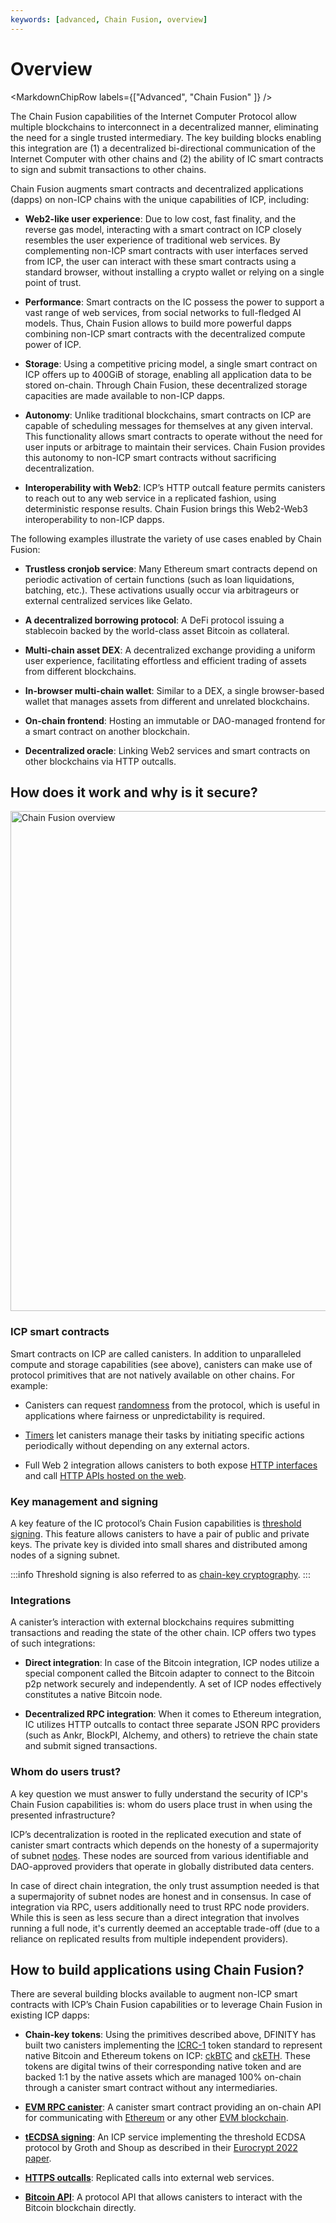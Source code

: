 ```yaml
---
keywords: [advanced, Chain Fusion, overview]
---
```



# Overview

<MarkdownChipRow labels={["Advanced", "Chain Fusion" ]} />

The Chain Fusion capabilities of the Internet Computer Protocol allow multiple blockchains to interconnect in a decentralized manner, eliminating the need for a single trusted intermediary. The key building blocks enabling this integration are (1) a decentralized bi-directional communication of the Internet Computer with other chains and (2) the ability of IC smart contracts to sign and submit transactions to other chains.

Chain Fusion augments smart contracts and decentralized applications (dapps) on non-ICP chains with the unique capabilities of ICP, including:

- **Web2-like user experience**: Due to low cost, fast finality, and the reverse gas model, interacting with a smart contract on ICP closely resembles the user experience of traditional web services. By complementing non-ICP smart contracts with user interfaces served from ICP, the user can interact with these smart contracts using a standard browser, without installing a crypto wallet or relying on a single point of trust.

- **Performance**: Smart contracts on the IC possess the power to support a vast range of web services, from social networks to full-fledged AI models. Thus, Chain Fusion allows to build more powerful dapps combining non-ICP smart contracts with the decentralized compute power of ICP.

- **Storage**: Using a competitive pricing model, a single smart contract on ICP offers up to 400GiB of storage, enabling all application data to be stored on-chain. Through Chain Fusion, these decentralized storage capacities are made available to non-ICP dapps.

- **Autonomy**: Unlike traditional blockchains, smart contracts on ICP  are capable of scheduling messages for themselves at any given interval. This functionality allows smart contracts to operate without the need for user inputs or arbitrage to maintain their services. Chain Fusion provides this autonomy to non-ICP smart contracts without sacrificing decentralization.

- **Interoperability with Web2**: ICP’s HTTP outcall feature permits canisters to reach out to any web service in a replicated fashion, using deterministic response results. Chain Fusion brings this Web2-Web3 interoperability to non-ICP dapps.

The following examples illustrate the variety of use cases enabled by Chain Fusion:

- **Trustless cronjob service**: Many Ethereum smart contracts depend on periodic activation of certain functions (such as loan liquidations, batching, etc.). These activations usually occur via arbitrageurs or external centralized services like Gelato.

- **A decentralized borrowing protocol**: A DeFi protocol issuing a stablecoin backed by the world-class asset Bitcoin as collateral.

- **Multi-chain asset DEX**: A decentralized exchange providing a uniform user experience, facilitating effortless and efficient trading of assets from different blockchains.

- **In-browser multi-chain wallet**: Similar to a DEX, a single browser-based wallet that manages assets from different and unrelated blockchains.

- **On-chain frontend**: Hosting an immutable or DAO-managed frontend for a smart contract on another blockchain.

- **Decentralized oracle**: Linking Web2 services and smart contracts on other blockchains via HTTP outcalls.


## How does it work and why is it secure?

<div class="text-center">
  <img
    src={useBaseUrl("/img/docs/chain-fusion-overview.png")}
    alt="Chain Fusion overview"
    width="800"
  />
</div>

### ICP smart contracts

Smart contracts on ICP are called canisters. In addition to unparalleled compute and storage capabilities (see above), canisters can make use of protocol primitives that are not natively available on other chains. For example:

- Canisters can request [randomness](/docs/current/developer-docs/smart-contracts/advanced-features/management-canister/#retrieving-randomness) from the protocol, which is useful in applications where fairness or unpredictability is required.

- [Timers](/docs/current/developer-docs/smart-contracts/advanced-features/periodic-tasks/) let canisters manage their tasks by initiating specific actions periodically without depending on any external actors.

- Full Web 2 integration allows canisters to both expose [HTTP interfaces](/docs/current/developer-docs/smart-contracts/advanced-features/serving-http-request) and call [HTTP APIs hosted on the web](/docs/current/developer-docs/smart-contracts/advanced-features/https-outcalls/making-http-requests).

### Key management and signing

A key feature of the IC protocol’s Chain Fusion capabilities is [threshold signing](/docs/current/developer-docs/smart-contracts/encryption/t-ecdsa/). This feature allows canisters to have a pair of public and private keys. The private key is divided into small shares and distributed among nodes of a signing subnet.

:::info
Threshold signing is also referred to as [chain-key cryptography](/docs/current/concepts/glossary/#chain-key).
:::

### Integrations

A canister’s interaction with external blockchains requires submitting transactions and reading the state of the other chain. ICP offers two types of such integrations:

- **Direct integration**: In case of the Bitcoin integration, ICP nodes utilize a special component called the Bitcoin adapter to connect to the Bitcoin p2p network securely and independently. A set of ICP nodes effectively constitutes a native Bitcoin node.

- **Decentralized RPC integration**: When it comes to Ethereum integration, IC utilizes HTTP outcalls to contact three separate JSON RPC providers (such as Ankr, BlockPI, Alchemy, and others) to retrieve the chain state and submit signed transactions.

### Whom do users trust?

A key question we must answer to fully understand the security of ICP's Chain Fusion capabilities is: whom do users place trust in when using the presented infrastructure?

ICP’s decentralization is rooted in the replicated execution and state of canister smart contracts which depends on the honesty of a supermajority of subnet [nodes](/docs/current/developer-docs/getting-started/overview-of-icp/#nodes). These nodes are sourced from various identifiable and DAO-approved providers that operate in globally distributed data centers.

In case of direct chain integration, the only trust assumption needed is that a supermajority of subnet nodes are honest and in consensus. In case of integration via RPC, users additionally need to trust RPC node providers. While this is seen as less secure than a direct integration that involves running a full node, it's currently deemed an acceptable trade-off (due to a reliance on replicated results from multiple independent providers).

## How to build applications using Chain Fusion?

There are several building blocks available to augment non-ICP smart contracts with ICP’s Chain Fusion capabilities or to leverage Chain Fusion in existing ICP dapps:

- **Chain-key tokens**: Using the primitives described above, DFINITY has built two canisters implementing the [ICRC-1](https://github.com/dfinity/ICRC) token standard to represent native Bitcoin and Ethereum tokens on ICP: [ckBTC](/docs/current/developer-docs/multi-chain/bitcoin/ckbtc) and [ckETH](/docs/current/developer-docs/multi-chain/ethereum/cketh). These tokens are digital twins of their corresponding native token and are backed 1:1 by the native assets which are managed 100% on-chain through a canister smart contract without any intermediaries.

- **[EVM RPC canister](/docs/current/developer-docs/multi-chain/ethereum/evm-rpc/evm-rpc-canister)**: A canister smart contract providing an on-chain API for communicating with [Ethereum](https://ethereum.org/en/) or any other [EVM blockchain](https://chainlist.org/?testnets=true).

- **[tECDSA signing](/docs/current/references/t-ecdsa-how-it-works/)**: An ICP service implementing the threshold ECDSA protocol by Groth and Shoup as described in their [Eurocrypt 2022 paper](https://eprint.iacr.org/2021/1330).

- **[HTTPS outcalls](/docs/current/developer-docs/security/security-best-practices/https-outcalls)**: Replicated calls into external web services.

- **[Bitcoin API](/docs/current/references/bitcoin-how-it-works/)**: A protocol API that allows canisters to interact with the Bitcoin blockchain directly.
